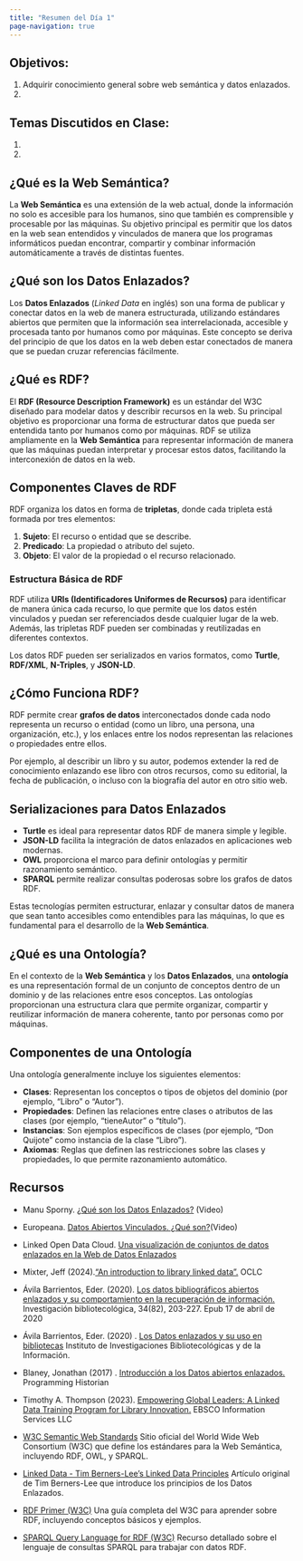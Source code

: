 ```yaml
---
title: "Resumen del Día 1"
page-navigation: true
---
```


## Objetivos: 

1. Adquirir conocimiento general sobre web semántica y datos enlazados. 
2. 

## Temas Discutidos en Clase:

1. 
2. 


## ¿Qué es la Web Semántica?

La **Web Semántica** es una extensión de la web actual, donde la información no solo es accesible para los humanos, sino que también es comprensible y procesable por las máquinas. Su objetivo principal es permitir que los datos en la web sean entendidos y vinculados de manera que los programas informáticos puedan encontrar, compartir y combinar información automáticamente a través de distintas fuentes.

## ¿Qué son los Datos Enlazados?

Los **Datos Enlazados** (*Linked Data* en inglés) son una forma de publicar y conectar datos en la web de manera estructurada, utilizando estándares abiertos que permiten que la información sea interrelacionada, accesible y procesada tanto por humanos como por máquinas. Este concepto se deriva del principio de que los datos en la web deben estar conectados de manera que se puedan cruzar referencias fácilmente.

## ¿Qué es RDF?

El **RDF (Resource Description Framework)** es un estándar del W3C diseñado para modelar datos y describir recursos en la web. Su principal objetivo es proporcionar una forma de estructurar datos que pueda ser entendida tanto por humanos como por máquinas. RDF se utiliza ampliamente en la **Web Semántica** para representar información de manera que las máquinas puedan interpretar y procesar estos datos, facilitando la interconexión de datos en la web.

## Componentes Claves de RDF

RDF organiza los datos en forma de **tripletas**, donde cada tripleta está formada por tres elementos:

1. **Sujeto**: El recurso o entidad que se describe.
2. **Predicado**: La propiedad o atributo del sujeto.
3. **Objeto**: El valor de la propiedad o el recurso relacionado.

### Estructura Básica de RDF

RDF utiliza **URIs (Identificadores Uniformes de Recursos)** para identificar de manera única cada recurso, lo que permite que los datos estén vinculados y puedan ser referenciados desde cualquier lugar de la web. Además, las tripletas RDF pueden ser combinadas y reutilizadas en diferentes contextos.

Los datos RDF pueden ser serializados en varios formatos, como **Turtle**, **RDF/XML**, **N-Triples**, y **JSON-LD**.

## ¿Cómo Funciona RDF?

RDF permite crear **grafos de datos** interconectados donde cada nodo representa un recurso o entidad (como un libro, una persona, una organización, etc.), y los enlaces entre los nodos representan las relaciones o propiedades entre ellos.

Por ejemplo, al describir un libro y su autor, podemos extender la red de conocimiento enlazando ese libro con otros recursos, como su editorial, la fecha de publicación, o incluso con la biografía del autor en otro sitio web.

## Serializaciones para Datos Enlazados

- **Turtle** es ideal para representar datos RDF de manera simple y legible.
- **JSON-LD** facilita la integración de datos enlazados en aplicaciones web modernas.
- **OWL** proporciona el marco para definir ontologías y permitir razonamiento semántico.
- **SPARQL** permite realizar consultas poderosas sobre los grafos de datos RDF.

Estas tecnologías permiten estructurar, enlazar y consultar datos de manera que sean tanto accesibles como entendibles para las máquinas, lo que es fundamental para el desarrollo de la **Web Semántica**.

## ¿Qué es una Ontología?

En el contexto de la **Web Semántica** y los **Datos Enlazados**, una **ontología** es una representación formal de un conjunto de conceptos dentro de un dominio y de las relaciones entre esos conceptos. Las ontologías proporcionan una estructura clara que permite organizar, compartir y reutilizar información de manera coherente, tanto por personas como por máquinas.

## Componentes de una Ontología

Una ontología generalmente incluye los siguientes elementos:

- **Clases**: Representan los conceptos o tipos de objetos del dominio (por ejemplo, "Libro" o "Autor").
- **Propiedades**: Definen las relaciones entre clases o atributos de las clases (por ejemplo, "tieneAutor" o "título").
- **Instancias**: Son ejemplos específicos de clases (por ejemplo, "Don Quijote" como instancia de la clase "Libro").
- **Axiomas**: Reglas que definen las restricciones sobre las clases y propiedades, lo que permite razonamiento automático.


## Recursos

- Manu Sporny. [¿Qué son los Datos Enlazados?](https://www.youtube.com/watch?v=4x_xzT5eF5Q) (Video)

- Europeana. [Datos Abiertos Vinculados. ¿Qué son?](https://www.youtube.com/watch?v=arC3VEW1wWQ)(Video)

- Linked Open Data Cloud. 
[Una visualización de conjuntos de datos enlazados en la Web de Datos Enlazados](https://lod-cloud.net/)

- Mixter, Jeff (2024).["An introduction to library linked data".](https://blog.oclc.org/next/intro-to-library-linked-data/?utm_source=SFMC&utm_medium=email&utm_content=nextblog-april-30-how-linked-data-can-help-libraries-make-impact-cataloging-metadata&utm_campaign=oclc-next-blog&utm_term=Cataloging%20and%20Metadata) OCLC

- Ávila Barrientos, Eder. (2020). [Los datos bibliográficos abiertos enlazados y su comportamiento en la recuperación de información.](https://www.scielo.org.mx/scielo.php?script=sci_arttext&pid=S0187-358X2020000100203) Investigación bibliotecológica, 34(82), 203-227. Epub 17 de abril de 2020 
  
- Ávila Barrientos, Eder. (2020) . [Los Datos enlazados y su uso en bibliotecas](https://ru.iibi.unam.mx/jspui/handle/IIBI_UNAM/56) Instituto de
Investigaciones Bibliotecológicas y de la Información. 

- Blaney, Jonathan (2017) . [Introducción a los Datos abiertos enlazados.](https://programminghistorian.org/es/lecciones/introduccion-datos-abiertos-enlazados) Programming Historian

- Timothy A. Thompson (2023). [Empowering Global Leaders: A Linked Data Training Program for Library Innovation.](https://github.com/timathom/EBSCO-Linked-Data-Training/blob/0d85bd73e82eb27189fa89a10e199c175d3248de/content/markdown/index.md) EBSCO Information Services LLC

- [W3C Semantic Web Standards](https://www.w3.org/standards/semanticweb/)
Sitio oficial del World Wide Web Consortium (W3C) que define los estándares para la Web Semántica, incluyendo RDF, OWL, y SPARQL.

- [Linked Data - Tim Berners-Lee’s Linked Data Principles](https://www.w3.org/DesignIssues/LinkedData.html)
Artículo original de Tim Berners-Lee que introduce los principios de los Datos Enlazados.

- [RDF Primer (W3C)](https://www.w3.org/TR/rdf11-primer/)
Una guía completa del W3C para aprender sobre RDF, incluyendo conceptos básicos y ejemplos.

- [SPARQL Query Language for RDF (W3C)](https://www.w3.org/TR/sparql11-query/)
Recurso detallado sobre el lenguaje de consultas SPARQL para trabajar con datos RDF.
